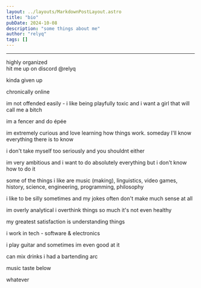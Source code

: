 ```yaml
---
layout: ../layouts/MarkdownPostLayout.astro
title: "bio"
pubDate: 2024-10-08
description: "some things about me"
author: "relyq"
tags: []
---
```


---

highly organized \
hit me up on discord @relyq

kinda given up

chronically online

im not offended easily - i like being playfully toxic and i want a girl that will call me a bitch

im a fencer and do épée

im extremely curious and love learning how things work. someday I'll know everything there is to know

i don't take myself too seriously and you shouldnt either

im very ambitious and i want to do absolutely everything but i don't know how to do it

some of the things i like are music (making), linguistics, video games, history, science, engineering, programming, philosophy

i like to be silly sometimes and my jokes often don't make much sense at all

im overly analytical i overthink things so much it's not even healthy

my greatest satisfaction is understanding things

i work in tech - software & electronics

i play guitar and sometimes im even good at it

can mix drinks i had a bartending arc

music taste below

whatever
